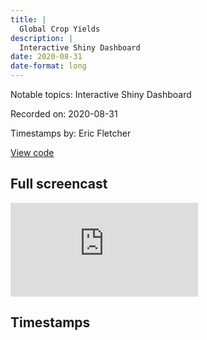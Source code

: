 ```yaml
---
title: |
  Global Crop Yields
description: |
  Interactive Shiny Dashboard
date: 2020-08-31
date-format: long
---
```


Notable topics: Interactive Shiny Dashboard

Recorded on: 2020-08-31

Timestamps by: Eric Fletcher

[View code](https://github.com/dgrtwo/data-screencasts/blob/master/2020_09_01_crop_yields.Rmd)

## Full screencast

<iframe class="video" src="https://www.youtube.com/embed/0uqAhIiK9Rc" title="YouTube video player" frameborder="0" allow="accelerometer; autoplay; clipboard-write; encrypted-media; gyroscope; picture-in-picture" allowfullscreen></iframe>

## Timestamps

<script id="timestamps" type="application-json">[{"timestamp_with_hours":"0:03:35","description":"Using `rename` to shorten column name","functions":"rename","packages":"dplyr","timestamp_sec":215},{"timestamp_with_hours":"0:06:40","description":"Using `rename_all` with `str_remove` and regex to remove characters in column name","functions":"rename_all | str_remove","packages":"dplyr | string","timestamp_sec":400},{"timestamp_with_hours":"0:07:40","description":"Using `pivot_longer` to change data from wide to long","functions":"pivot_longer","packages":"tidyr","timestamp_sec":460},{"timestamp_with_hours":"0:08:25","description":"Create a faceted `geom_line` chart","functions":"geom_line | facet_wrap","packages":"ggplot2","timestamp_sec":505},{"timestamp_with_hours":"0:09:40","description":"Using `fct_reorder` to reorder facet panels in ascending order","functions":"fct_reorder","packages":"forcats","timestamp_sec":580},{"timestamp_with_hours":"0:11:50","description":"Create an interactive `Shiny` dashboard","functions":"write_rds | inputPanel | renderPlot","packages":"shiny | dplyr | ggplot2 | forcats |\nstringr | plotly","timestamp_sec":710},{"timestamp_with_hours":"0:33:20","description":"Create a faceted `geom_line` chart with `add_count` and `filter(n = max(x))` to subset the data for crops that have observations in every year","functions":"geom_line","packages":"ggplot2","timestamp_sec":2000},{"timestamp_with_hours":"0:36:50","description":"Create a faceted `geom_point` chart showing the crop yields at start and end over a 50 year period (1968 start date and 2018 end date)","functions":"geom_point | geom_abline","packages":"ggplot2","timestamp_sec":2210},{"timestamp_with_hours":"0:45:00","description":"Create a `geom_boxplot` to visualize the distribution of yield ratios for the different crops to see how efficiency has increased across countries","functions":"geom_boxplot","packages":"ggplot2","timestamp_sec":2700},{"timestamp_with_hours":"0:46:00","description":"Create a `geom_col` chart to visualize the median yield ratio for each crop","functions":"geom_col","packages":"ggplot2","timestamp_sec":2760},{"timestamp_with_hours":"0:47:50","description":"Create a `geom_point` chart to visualize efficiency imporvement for each country for a specific crop (yield start / yield ratio)","functions":"geom_point | geom_text_repel","packages":"ggplot2 | ggrepel","timestamp_sec":2870},{"timestamp_with_hours":"0:50:25","description":"Using the `countrycode` package to color `geom_point` chart by continent names","functions":"countrycode | geom_hline | geom_text_repel","packages":"countrycode | ggplot2 | ggrepel","timestamp_sec":3025},{"timestamp_with_hours":"0:56:50","description":"Summary of screencast","timestamp_sec":3410}]</script>
